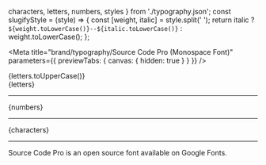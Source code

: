   characters,
  letters,
  numbers,
  styles
} from './typography.json';
const slugifyStyle = (style) => {
  const [weight, italic] = style.split(' ');
  return italic ? `${weight.toLowerCase()}--${italic.toLowerCase()}` : weight.toLowerCase();
};

<Meta
  title="brand/typography/Source Code Pro (Monospace Font)" 
  parameters={{
    previewTabs: { canvas: { hidden: true } } 
  }} 
/>

<div className="page-content">
  <Heading text="Source Code Pro" level={1} />
  <SidebarHeading title="Characters" level={2} />
  <div className="sb-block sb-block--mono">
    <div className="sb-text">{letters.toUpperCase()}</div>
    <div className="sb-text">{letters}</div>
    <hr />
    <div className="sb-text">{numbers}</div>
    <hr />
    <div className="sb-text">{characters}</div>
    <hr />
  </div>
  <div className="sb-block">
    Source Code Pro is an open source font available on Google Fonts.
    <DecorativeLink
      text="Download the fonts or see more information on Google Fonts"
      href="https://fonts.google.com/specimen/Source+Code+Pro"
    />
  </div>
</div>
  
